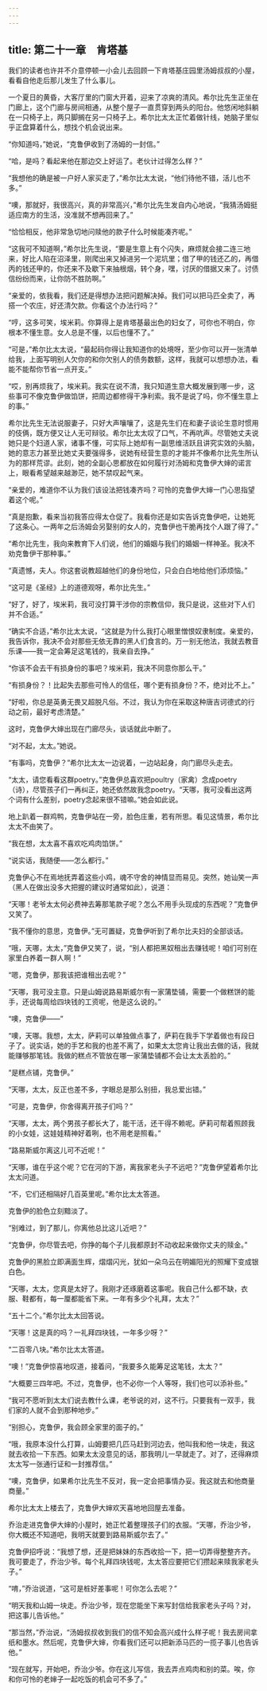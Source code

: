 ```yaml
---
---
---
```

title: 第二十一章　肯塔基
---







我们的读者也许并不介意停顿一小会儿去回顾一下肯塔基庄园里汤姆叔叔的小屋，看看自他走后那儿发生了什么事儿。

一个夏日的黄昏，大客厅里的门窗大开着，迎来了凉爽的清风。希尔比先生正坐在门廊上，这个门廊与房间相通，从整个屋子一直贯穿到两头的阳台。他悠闲地斜躺在一只椅子上，两只脚搁在另一只椅子上。希尔比太太正忙着做针线，她脑子里似乎正盘算着什么，想找个机会说出来。

“你知道吗，”她说，“克鲁伊收到了汤姆的一封信。”

“哈，是吗？看起来他在那边交上好运了。老伙计过得怎么样？”

“我想他的确是被一户好人家买走了，”希尔比太太说，“他们待他不错，活儿也不多。”

“噢，那就好，我很高兴，真的非常高兴，”希尔比先生发自内心地说，“我猜汤姆挺适应南方的生活，没准就不想再回来了。”

“恰恰相反，他非常急切地问赎他的款子什么时候能凑齐呢。”

“这我可不知道啊，”希尔比先生说，“要是生意上有个闪失，麻烦就会接二连三地来，好比人陷在沼泽里，刚爬出来又掉进另一个泥坑里；借了甲的钱还乙的，再借丙的钱还甲的，你还来不及歇下来抽根烟，转个身，嘿，讨厌的借据又来了。讨债信纷纷而来，让你防不胜防啊。”

“亲爱的，依我看，我们还是得想办法把问题解决掉。我们可以把马匹全卖了，再搭一个农庄，好还清欠款。你看这个办法行吗？”

“哼，这多可笑，埃米莉。你算得上是肯塔基最出色的妇女了，可你也不明白，你根本不懂生意。女人总是不懂，以后也懂不了。”

“可是，”希尔比太太说，“最起码你得让我知道你的处境呀，至少你可以开一张清单给我，上面写明别人欠你的和你欠别人的债务数额，这样，我就可以想想办法，看能不能帮你节省一点开支。”

“哎，别再烦我了，埃米莉。我实在说不清，我只知道生意大概发展到哪一步，这些事可不像克鲁伊做馅饼，把周边都修得干净利索。我不是说了吗，你不懂生意上的事。”

希尔比先生无法说服妻子，只好大声嚷嚷了，这是先生们在和妻子谈论生意时惯用的伎俩，既方便又让人无可辩驳。希尔比太太叹了口气，不再吭声。尽管她丈夫说她只是个妇道人家，诸事不懂，可实际上她却有一副思维活跃且讲究实效的头脑，她的意志力甚至比她丈夫要强得多，说她有经营生意的才能并不像希尔比先生所认为的那样荒谬。此刻，她的全副心思都放在如何履行对汤姆和克鲁伊大婶的诺言上，眼看希望越来越渺茫，她不禁叹起气来。

“亲爱的，难道你不认为我们该设法把钱凑齐吗？可怜的克鲁伊大婶一门心思指望着这个呢。”

“真是抱歉，看来当初我答应得太仓促了。我看你还是如实告诉克鲁伊吧，让她死了这条心。一两年之后汤姆会另娶别的女人的，克鲁伊也干脆再找个人跟了得了。”

“希尔比先生，我向来教育下人们说，他们的婚姻与我们的婚姻一样神圣。我决不劝克鲁伊干那种事。”

“真遗憾，夫人。你这套说教超越他们的身份地位，只会白白地给他们添烦恼。”

“这可是《圣经》上的道德观呀，希尔比先生。”

“好了，好了，埃米莉，我可没打算干涉你的宗教信仰，我只是说，这些对下人们并不合适。”

“确实不合适，”希尔比太太说，“这就是为什么我打心眼里憎恨奴隶制度。亲爱的，我告诉你，我决不会对那些无依无靠的黑人们食言的。万一别无他法，我就去教音乐课——我一定会筹足这笔钱的，我亲自去挣。”

“你该不会去干有损身份的事吧？埃米莉，我决不同意你那么干。”

“有损身份？！比起失去那些可怜人的信任，哪个更有损身份？不，绝对比不上。”

“好啦，你总是英勇无畏又超脱凡俗。不过，我认为你在采取这种唐吉诃德式的行动之前，最好考虑清楚。”

这时，克鲁伊大婶出现在门廊尽头，谈话就此中断了。

“对不起，太太。”她说。

“有事吗，克鲁伊？”希尔比太太一边说着，一边站起身，向门廊尽头走去。

“太太，请您看看这群poetry。”克鲁伊总喜欢把poultry（家禽）念成poetry（诗），尽管孩子们一再纠正，她还依然故我念poetry。“天哪，我可没看出这两个词有什么差别，poetry念起来很不错嘛。”她会如此说。

地上趴着一群鸡鸭，克鲁伊站在一旁，脸色庄重，若有所思。看见这情景，希尔比太太不由笑了。

“我在想，太太喜不喜欢吃鸡肉馅饼。”

“说实话，我随便——怎么都行。”

克鲁伊心不在焉地抚弄着这些小鸡，魂不守舍的神情显而易见。突然，她讪笑一声（黑人在做出没多大把握的建议时通常如此），说道：

“天哪！老爷太太何必费神去筹那笔款子呢？怎么不用手头现成的东西呢？”克鲁伊又笑了。

“我不懂你的意思，克鲁伊。”无可置疑，克鲁伊听到了希尔比夫妇的全部谈话。

“哦，天哪，太太，”克鲁伊又笑了，说，“别人都把黑奴租出去赚钱呢！咱们可别在家里白养着一群人啊！”

“嗯，克鲁伊，那我该把谁租出去呢？”

“天哪，我可没主意。只是山姆说路易斯威尔有一家蒲垫铺，需要一个做糕饼的能手，还说每周给四块钱的工资呢，他是这么说的。”

“噢，克鲁伊——”

“噢，天哪。我想，太太，萨莉可以单独做点事了，萨莉在我手下学着做也有段日子了。说实话，她的手艺和我的也差不离了，如果太太您肯让我出去做的话，我就能赚够那笔钱。我做的糕点不管放在哪一家蒲垫铺都不会让太太丢脸的。”

“是糕点铺，克鲁伊。”

“天哪，太太，反正也差不多，字眼总是那么别扭，我总爱出错。”

“可是，克鲁伊，你舍得离开孩子们吗？”

“天哪，太太，两个男孩子都长大了，能干活，还干得不赖呢。萨莉可帮着照顾我的小女娃，这娃娃精神好着咧，也不用老是照看。”

“路易斯威尔离这儿可不近呢！”

“天哪，谁在乎这个呢？它在河的下游，离我家老头子不远吧？”克鲁伊望着希尔比太太问道。

“不，它们还相隔好几百英里呢。”希尔比太太答道。

克鲁伊的脸色立刻黯淡了。

“别难过，到了那儿，你离他总比这儿近吧？”

“克鲁伊，你尽管去吧，你挣的每个子儿我都原封不动收起来做你丈夫的赎金。”

克鲁伊的黑脸立即满面生辉，熠熠闪光，犹如一朵乌云在明媚阳光的照耀下变成银白色。

“天哪，太太，您真是太好了。我刚才还琢磨着这事呢。我自己什么都不缺，衣服、鞋都有，每一厘都能省下来。一年有多少个礼拜，太太？”

“五十二个。”希尔比太太回答说。

“天哪！这是真的吗？一礼拜四块钱，一年多少呀？”

“二百零八块。”希尔比太太答道。

“噢！”克鲁伊惊喜地叹道，接着问，“我要多久能筹足这笔钱，太太？”

“大概要三四年吧。不过，克鲁伊，也不必你一个人等呀，我们也可以添补些。”

“我可不愿听到太太们说去教什么课，老爷说的对，这不行。只要我有一双手，我们家的人就不会到那种地步。”

“别担心，克鲁伊，我会顾全家里的面子的。”

“哦，我原本没什么打算，山姆要把几匹马赶到河边去，他叫我和他一块走，我这就去收拾一下东西。如果太太没意见的话，那我明儿一早就走了。对了，还得麻烦太太写一张通行证和一封推荐信。”

“噢，克鲁伊，如果希尔比先生不反对，我一定会把事情办妥。我这就去和他商量商量。”

希尔比太太上楼去了，克鲁伊大婶欢天喜地地回屋去准备。

乔治走进克鲁伊大婶的小屋时，她正忙着整理孩子们的衣服。“天哪，乔治少爷，你大概还不知道吧，我明天就要到路易斯威尔去了。”

克鲁伊招呼说：“我想了想，还是把妹妹的东西收拾一下，把一切弄得整整齐齐。我可要走了，乔治少爷。每个礼拜四块钱呢，太太答应要把它们攒起来赎我家老头子。”

“唷，”乔治说道，“这可是桩好差事呢！可你怎么去呢？”

“明天我和山姆一块走。乔治少爷，现在您能坐下来写封信给我家老头子吗？对，把这事儿告诉他。”

“那当然，”乔治说，“汤姆叔叔收到我们的信不知会高兴成什么样子呢！我去房间拿纸和墨水。然后呢，克鲁伊大婶，你看我们还可以把新添马匹的一揽子事儿也告诉他。”

“现在就写，开始吧，乔治少爷。你在这儿写信，我去弄点鸡肉和别的菜。唉，你和你可怜的老婶子一起吃饭的机会可不多了。”